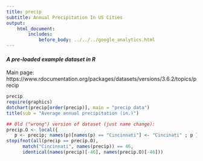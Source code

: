 ```yaml
---
title: precip
subtitle: Annual Precipitation In US Cities
output:
    html_document:
        includes:
            before_body: ../../../google_analytics.html
---
```


#### *A pre-loaded example dataset in R*
Main page: https://www.rdocumentation.org/packages/datasets/versions/3.6.2/topics/precip

```r
precip
require(graphics)
dotchart(precip[order(precip)], main = "precip data")
title(sub = "Average annual precipitation (in.)")

## Old ("wrong") version of dataset (just name change):
precip.O <- local({
   p <- precip; names(p)[names(p) == "Cincinnati"] <- "Cincinati" ; p })
stopifnot(all(precip == precip.O),
	  match("Cincinnati", names(precip)) == 46,
	  identical(names(precip)[-46], names(precip.O)[-46]))
```
